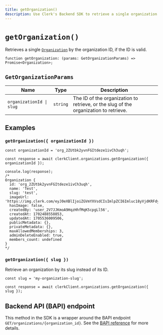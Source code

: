 ```yaml
---
title: getOrganization()
description: Use Clerk's Backend SDK to retrieve a single organization.
---
```


# `getOrganization()`

Retrieves a single [`Organization`](/docs/references/javascript/organization/organization) by the organization ID, if the ID is valid.

```tsx
function getOrganization: (params: GetOrganizationParams) => Promise<Organization>;
```

## `GetOrganizationParams`

| Name | Type | Description |
| --- | --- | --- |
| `organizationId \| slug` | `string` | The ID of the organization to retrieve, or the slug of the organization to retrieve. |

## Examples

### `getOrganization({ organizationId })`

```tsx
const organizationId = 'org_2ZUtbk2yvnFGItdeze1ivCh3uqh';

const response = await clerkClient.organizations.getOrganization({ organizationId });

console.log(response);
/*
Organization {
  id: 'org_2ZUtbk2yvnFGItdeze1ivCh3uqh',
  name: 'Test',
  slug: 'test',
  imageUrl: 'https://img.clerk.com/eyJ0eXBlIjoiZGVmYXVsdCIsImlpZCI6Imluc18yVjdKRFdyclJwRmZFZTlqQUM2dWpSMG8xSlQiLCJyaWQiOiJvcmdfMlpVdGJrMnl2bkZHSXRkZXplMWl2Q2gzdXFoIiwiaW5pdGlhbHMiOiJUIn0',
  hasImage: false,
  createdBy: 'user_2V7JJKmoA9HqzHhfMqK5cpgLl56',
  createdAt: 1702488558853,
  updatedAt: 1705536009506,
  publicMetadata: {},
  privateMetadata: {},
  maxAllowedMemberships: 3,
  adminDeleteEnabled: true,
  members_count: undefined
}
*/
```

### `getOrganization({ slug })`

Retrieve an organization by its slug instead of its ID.

```tsx
const slug = 'my-organization-slug';

const response = await clerkClient.organizations.getOrganization({ slug });
```

## Backend API (BAPI) endpoint

This method in the SDK is a wrapper around the BAPI endpoint `GET/organizations/{organization_id}`. See the [BAPI reference](https://clerk.com/docs/reference/backend-api/tag/Organizations#operation/GetOrganization) for more details.
